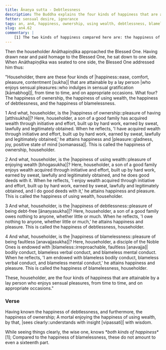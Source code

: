 ```yaml
---
title: Ānaṇya sutta - Debtlessness
description: The Buddha explains the four kinds of happiness that are attainable by a lay person who enjoys sensual pleasures.
fetter: sensual desire, ignorance
tags: an, an4, happiness, ownership, using wealth, debtlessness, blamelessness, debt, blame, wisdom, insight, bodily conduct, verbal conduct, mental conduct, sensual desire
slug: an4.62
commentary: |
    [1] The two kinds of happiness compared here are: the happiness of debtlessness, ownership, and the enjoyment of wealth as one kind, available to laypersons who enjoy sensual pleasures; and the happiness of being blameless as the second kind, available to laypersons who enjoy sensual pleasures and in addition are purified in ethical conduct, disciples of the Noble Ones.
---
```


Then the householder Anāthapiṇḍika approached the Blessed One. Having drawn near and paid homage to the Blessed One, he sat down to one side. When Anāthapiṇḍika was seated to one side, the Blessed One addressed him thus:

"Householder, there are these four kinds of |happiness::ease, comfort, pleasure, contentment [sukha]| that are attainable by a lay person |who enjoys sensual pleasures::who indulges in sensual gratification [kāmabhogī]|, from time to time, and on appropriate occasions. What four? The happiness of ownership, the happiness of using wealth, the happiness of debtlessness, and the happiness of blamelessness.

1 And what, householder, is the |happiness of ownership::pleasure of having [atthisukha]|? Here, householder, a son of a good family has acquired wealth through initiative and effort, built up by hard work, earned by sweat, lawfully and legitimately obtained. When he reflects, 'I have acquired wealth through initiative and effort, built up by hard work, earned by sweat, lawfully and legitimately obtained,' he attains happiness and |pleasure::gladness, joy, positive state of mind [somanassa]|. This is called the happiness of ownership, householder.

2 And what, householder, is the |happiness of using wealth::pleasure of enjoying wealth [bhogasukha]|? Here, householder, a son of a good family enjoys wealth acquired through initiative and effort, built up by hard work, earned by sweat, lawfully and legitimately obtained, and he does good deeds with it. When he reflects, 'I enjoy wealth acquired through initiative and effort, built up by hard work, earned by sweat, lawfully and legitimately obtained, and I do good deeds with it,' he attains happiness and pleasure. This is called the happiness of using wealth, householder.

3 And what, householder, is the |happiness of debtlessness::pleasure of being debt-free [ānaṇyasukha]|? Here, householder, a son of a good family owes nothing to anyone, whether little or much. When he reflects, 'I owe nothing to anyone, whether little or much,' he attains happiness and pleasure. This is called the happiness of debtlessness, householder.

4 And what, householder, is the |happiness of blamelessness::pleasure of being faultless [anavajjasukha]|? Here, householder, a disciple of the Noble Ones is endowed with |blameless::irreproachable, faultless [anavajja]| bodily conduct, blameless verbal conduct, and blameless mental conduct. When he reflects, 'I am endowed with blameless bodily conduct, blameless verbal conduct, and blameless mental conduct,' he attains happiness and pleasure. This is called the happiness of blamelessness, householder.

These, householder, are the four kinds of happiness that are attainable by a lay person who enjoys sensual pleasures, from time to time, and on appropriate occasions."

### Verse

Having known the happiness of debtlessness,
and furthermore, the happiness of ownership;
A mortal enjoying the happiness of using wealth,
by that, |sees clearly::understands with insight [vipassati]| with wisdom.

While seeing things clearly, the wise one,
knows \**both kinds of happiness** [1];
Compared to the happiness of blamelessness,
these do not amount to even a sixteenth part.
